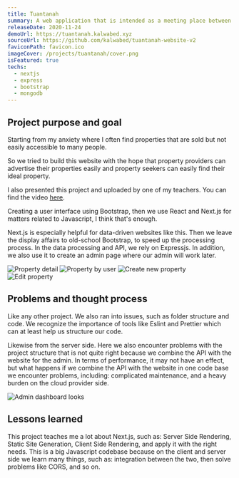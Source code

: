 ```yaml
---
title: Tuantanah
summary: A web application that is intended as a meeting place between land sellers and potential buyers.
releaseDate: 2020-11-24
demoUrl: https://tuantanah.kalwabed.xyz
sourceUrl: https://github.com/kalwabed/tuantanah-website-v2
faviconPath: favicon.ico
imageCover: /projects/tuantanah/cover.png
isFeatured: true
techs:
  - nextjs
  - express
  - bootstrap
  - mongodb
---
```


## Project purpose and goal

Starting from my anxiety where I often find properties that are sold but not easily accessible to many people.

So we tried to build this website with the hope that property providers can advertise their properties easily and property seekers can easily find their ideal property.

I also presented this project and uploaded by one of my teachers. You can find the video [here](https://www.instagram.com/tv/CLdc_ICB7k6/?utm_source=ig_web_copy_link).

Creating a user interface using Bootstrap, then we use React and Next.js for matters related to Javascript, I think that's enough.

Next.js is especially helpful for data-driven websites like this. Then we leave the display affairs to old-school Bootstrap, to speed up the processing process. In the data processing and API, we rely on Expressjs. In addition, we also use it to create an admin page where our admin will work later.

![Property detail](/projects/tuantanah/prop-detail.png)
![Property by user](/projects/tuantanah/prop-by-user.png)
![Create new property](/projects/tuantanah/prop-add.png)
![Edit property](/projects/tuantanah/prop-edit.png)

## Problems and thought process

Like any other project. We also ran into issues, such as folder structure and code. We recognize the importance of tools like Eslint and Prettier which can at least help us structure our code.

Likewise from the server side. Here we also encounter problems with the project structure that is not quite right because we combine the API with the website for the admin. In terms of performance, it may not have an effect, but what happens if we combine the API with the website in one code base we encounter problems, including: complicated maintenance, and a heavy burden on the cloud provider side.

![Admin dashboard looks](/projects/tuantanah/dashboard.png)

## Lessons learned

This project teaches me a lot about Next.js, such as: Server Side Rendering, Static Site Generation, Client Side Rendering, and apply it with the right needs. This is a big Javascript codebase because on the client and server side we learn many things, such as: integration between the two, then solve problems like CORS, and so on.

